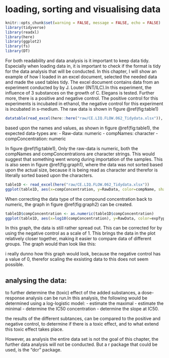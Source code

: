 # loading, sorting and visualising data 

```r
knitr::opts_chunk$set(warning = FALSE, message = FALSE, echo = FALSE)
library(tidyverse) 
library(readxl)
library(here)
library(ggplot2)
library(fs)
library(DT)
```

For both readability and data analysis is it important to keep data tidy. Especially when loading data in, it is important to check if the format is tidy for the data analysis that will be conducted. In this chapter, I will show an example of how I loaded in an excel document, selected the needed data and made the used tables tidy. The excel document contains data from an experiment conducted by  by J. Louter (INT/ILC).In this experiment, the influence of 3 substances on the growth of C. Elegans is tested. Further more, there is a positive and negative control. The positive control for this experiments is incubated in ethanol, the negative control for this experiment is incubated in s-medium. The raw data is shown in figure \@ref(fig:table1)

```r
datatable(read_excel(here::here("raw/CE.LIQ.FLOW.062_Tidydata.xlsx")), options = list(pageLength = 5)) 
```

based upon the names and values, as shown in figure \@ref(fig:table1), the expected data-types are: 
- Raw-data: numeric
- compNames: character 
- compConcentration: numeric 

In figure \@ref(fig:table1), Only the raw-data is numeric, both the compNames and compConcentrations are character strings. This would suggest that something went wrong during importation of the samples. This is also seen in figure \@ref(fig:graph1), where the data was not sorted based upon the actual size, because it is being read as character and therefor is literally sorted based upon the characters.

```r
table1D <- read_excel(here("raw/CE.LIQ.FLOW.062_Tidydata.xlsx"))
ggplot(table1D, aes(x=compConcentration, y=RawData, color=compName, shape=expType)) +geom_point() + theme(axis.text.x = element_text(angle = 90))
```

 
When correcting the data type of the compound concentration back to numeric, the graph in figure \@ref(fig:graph2) can be created. 

```r
table1D$compConcentration <- as.numeric(table1D$compConcentration)
ggplot(table1D, aes(x=log10(compConcentration), y=RawData, color=expType)) +geom_point() + theme(axis.text.x = element_text(angle = 90)) + geom_jitter() + labs(title = "effect of compound concentration on amount of living C. elegans", y = "C. elegans count", x = "concentration of compound")
```

In this graph, the data is still rather spread out. This can be corrected for by using the negative control as a scale of 1. This brings the data in the plot relatively closer together, making it easier to compare data of different groups. The graph would than look like this: 

i really dunno how this graph would look, because the negative control has a value of 0, therefor scaling the exsisting data to this does not seem possible. 

## analysing the data: 
to further determine the (toxic) effect of the added substances, a dose-response analysis can be run.In this analysis, the following would be determined using a log-logistic model:
- estimate the maximal
- estimate the minimal 
- determine the IC50 concentration 
- determine the slope at IC50. 

the results of the different subtances, can be compared to the positive and negative control, to determine if there is a toxic effect, and to what extend this toxic effect takes place. 

However, as analysis the entire data set is not the goal of this chapter, the further data analysis will not be conducted. But a r package that could be used, is the "dcr" package. 




